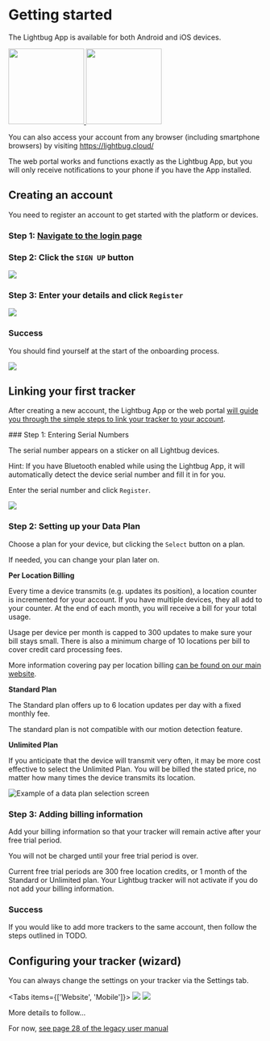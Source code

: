 
# Getting started

The Lightbug App is available for both Android and iOS devices.

<div style={{ display: 'flex', gap: '10px', paddingTop: '10px' }}>
    <a target="_blank" href="https://play.google.com/store/apps/details?id=com.thelightbug.app">
        <img src="https://lightbug.io/images/gplay.png" width="150px" />
    </a>
    <a target="_blank" href="https://itunes.apple.com/us/app/lightbug/id1059167404?ls=1&mt=8">
        <img src="https://lightbug.io/images/appstore.svg" width="150px" />
    </a>
</div>

You can also access your account from any browser (including smartphone browsers) by visiting https://lightbug.cloud/

<Callout type="info" emoji="ℹ️">
The web portal works and functions exactly as the Lightbug App, but you will only receive notifications to your phone if you have the App installed.
</Callout>

## Creating an account

You need to register an account to get started with the platform or devices.

<Steps>

### Step 1: [Navigate to the login page](https://lightbug.cloud/#/auth/login)

### Step 2: Click the `SIGN UP` button

![](https://i.imgur.com/wGzRsbb.png)

### Step 3: Enter your details and click `Register`

![](https://i.imgur.com/aoLS1NX.png)

### Success

You should find yourself at the start of the onboarding process.

![](https://i.imgur.com/ebfQfTd.png)

</Steps>

## Linking your first tracker

After creating a new account, the Lightbug App or the web
portal [will guide you through the simple steps to link your
tracker to your account](https://lightbug.cloud/#/welcome?addDevice=true).

<Steps>
### Step 1: Entering Serial Numbers

The serial number appears on a sticker on all Lightbug devices.

Hint: If you have Bluetooth enabled while using the Lightbug App, it will automatically detect the device serial number and fill it in for you.

Enter the serial number and click `Register`.

![](https://i.imgur.com/udTfQQ3.png)

### Step 2: Setting up your Data Plan

Choose a plan for your device, but clicking the `Select` button on a plan.

If needed, you can change your plan later on.

**Per Location Billing**

Every time a device transmits (e.g. updates its position), a location counter is incremented for your account.
If you have multiple devices, they all add to your counter.
At the end of each month, you will receive a bill for your total usage.

<Callout type="info" emoji="ℹ️">
  Usage per device per month is capped to 300 updates to make sure your bill stays small.
  There is also a minimum charge of 10 locations per bill to cover credit card processing fees.
</Callout>

More information covering pay per location billing [can be found on our main website](https://lightbug.io/data-fees/).

**Standard Plan**

The Standard plan offers up to 6 location updates per day
with a fixed monthly fee.

<Callout type="warning" emoji="⚠️">
  The standard plan is not compatible with our motion detection feature.
</Callout>

**Unlimited Plan**

If you anticipate that the device will transmit very often, it
may be more cost effective to select the Unlimited Plan.
You will be billed the stated price, no matter how many
times the device transmits its location.

![](https://i.imgur.com/Q3v8piZ.png "Example of a data plan selection screen")

### Step 3: Adding billing information

Add your billing information so that your tracker will remain active after your free trial period.

You will not be charged until your free trial period is over.

<Callout type="info" emoji="ℹ️">
  Current free trial periods are 300 free location credits, or 1 month of the Standard or Unlimited plan.
</Callout>

<Callout type="warning" emoji="⚠️">
  Your Lightbug tracker will not activate if you do not add your billing information.
</Callout>

### Success

If you would like to add more trackers to the same account, then follow the steps outlined in TODO.

</Steps>

## Configuring your tracker (wizard)

You can always change the settings on your tracker via the Settings tab.

<Tabs items={['Website', 'Mobile']}>
  <Tab>![](https://i.imgur.com/u3AiuOd.png)</Tab>
  <Tab>![](https://i.imgur.com/1rb3ab1.gif)</Tab>
</Tabs>

More details to follow...

For now, [see page 28 of the legacy user manual](https://lightbug.io/user_manual.pdf)
